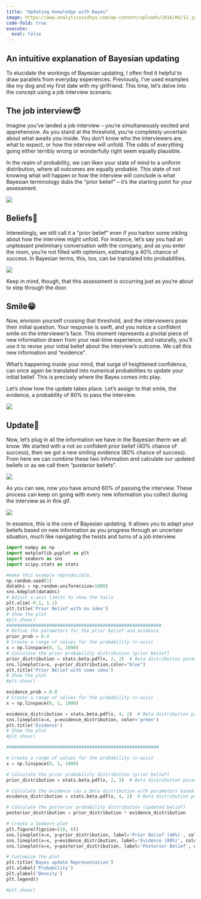 ```yaml
---
title: "Updating knowledge with Bayes"
image: https://www.analyticsvidhya.com/wp-content/uploads/2016/06/12.jpg
code-fold: true
execute:
  eval: false
---
```


::: justify
# An intuitive explanation of Bayesian updating

To elucidate the workings of Bayesian updating, I often find it helpful to draw parallels from everyday experiences. Previously, I've used examples like my dog and my first date with my girlfriend. This time, let's delve into the concept using a job interview scenario.

## The job interview😎

Imagine you've landed a job interview -- you're simultaneously excited and apprehensive. As you stand at the threshold, you're completely uncertain about what awaits you inside. You don't know who the interviewers are, what to expect, or how the interview will unfold. The odds of everything going either terribly wrong or wonderfully right seem equally plausible.

In the realm of probability, we can liken your state of mind to a uniform distribution, where all outcomes are equally probable. This state of not knowing what will happen or how the interview will conclude is what Bayesian terminology dubs the "prior belief" -- it's the starting point for your assessment.

![](../gallery/prior1.png){fig-align="center"}

## Beliefs💬

Interestingly, we still call it a "prior belief" even if you harbor some inkling about how the interview might unfold. For instance, let's say you had an unpleasant preliminary conversation with the company, and as you enter the room, you're not filled with optimism, estimating a 40% chance of success. In Bayesian terms, this, too, can be translated into probabilities.

![](../gallery/prior2.png){fig-align="center"}

Keep in mind, though, that this assessment is occurring just as you're about to step through the door.

## Smile😁

Now, envision yourself crossing that threshold, and the interviewers pose their initial question. Your response is swift, and you notice a confident smile on the interviewer's face. This moment represents a pivotal piece of new information drawn from your real-time experience, and naturally, you'll use it to revise your initial belief about the interview's outcome. We call this new information and "evidence".

What's happening inside your mind, that surge of heightened confidence, can once again be translated into numerical probabilities to update your initial belief. This is precisely where the Bayes comes into play.

Let's show how the update takes place. Let's assign to that smile, the evidence, a probability of 80% to pass the interview.

![](../gallery/evidence1.png){fig-align="center"}

## Update🔀

Now, let's plug in all the information we have in the Bayesian therm we all know. We started with a not so confident prior belief (40% chance of success), then we got a new smiling evidence (80% chance of success). From here we can combine these two information and calculate our updated beliefs or as we call them "posterior beliefs".

![](../gallery/update1.png){fig-align="center"}

As you can see, now you have around 60% of passing the interview. These process can keep on going with every new information you collect during the interview as in this gif.

![](../gallery/bayesian_update.gif){fig-align="center"}

In essence, this is the core of Bayesian updating. It allows you to adapt your beliefs based on new information as you progress through an uncertain situation, much like navigating the twists and turns of a job interview.
:::

```python
import numpy as np
import matplotlib.pyplot as plt
import seaborn as sns
import scipy.stats as stats

#make this example reproducible.
np.random.seed(1)
dataUni = np.random.uniform(size=1000)
sns.kdeplot(dataUni)
# Adjust x-axis limits to show the tails
plt.xlim(-0.1, 1.1)
plt.title('Prior Belief with no idea')
# Show the plot
#plt.show()
##########################################################
# Define the parameters for the prior belief and evidence
prior_prob = 0.4
# Create a range of values for the probability (x-axis)
x = np.linspace(0, 1, 1000)
# Calculate the prior probability distribution (prior belief)
prior_distribution = stats.beta.pdf(x, 2, 3)  # Beta distribution parameters (2, 3)
sns.lineplot(x=x, y=prior_distribution,color="blue")
plt.title('Prior Belief with some idea')
# Show the plot
#plt.show()

evidence_prob = 0.8
# Create a range of values for the probability (x-axis)
x = np.linspace(0, 1, 1000)

evidence_distribution = stats.beta.pdf(x, 4, 2)  # Beta distribution parameters (4, 2)
sns.lineplot(x=x, y=evidence_distribution, color='green')
plt.title('Evidence')
# Show the plot
#plt.show()

#########################################################

# Create a range of values for the probability (x-axis)
x = np.linspace(0, 1, 1000)

# Calculate the prior probability distribution (prior belief)
prior_distribution = stats.beta.pdf(x, 2, 3)  # Beta distribution parameters (2, 3)

# Calculate the evidence (as a Beta distribution with parameters based on evidence probability)
evidence_distribution = stats.beta.pdf(x, 4, 2)  # Beta distribution parameters (4, 2)

# Calculate the posterior probability distribution (updated belief)
posterior_distribution = prior_distribution * evidence_distribution

# Create a Seaborn plot
plt.figure(figsize=(10, 6))
sns.lineplot(x=x, y=prior_distribution, label='Prior Belief (40%)', color='blue')
sns.lineplot(x=x, y=evidence_distribution, label='Evidence (80%)', color='green')
sns.lineplot(x=x, y=posterior_distribution, label='Posterior Belief', color='red')

# Customize the plot
plt.title('Bayes update Representation')
plt.xlabel('Probability')
plt.ylabel('Density')
plt.legend()

#plt.show()

```
